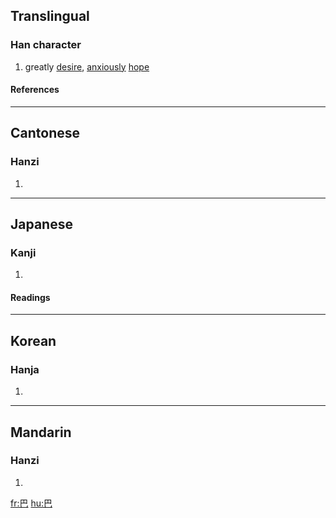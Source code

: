 {{see|笆}}

==Translingual==
===Han character===
{{Han char|rn=49|rad=己|as=01|sn=4|four=7771<sub>7</sub>|canj=日山 (AU)}}
# greatly [[desire]], [[anxious]]ly [[hope]]
====References====
{{Han ref|kx=0327.010|dkj=08745|dj=0631.020|hdz=20985.010|uh=5DF4|ud=24052|bh=A4DA|bd=42202}}
----
==Cantonese==
===Hanzi===
{{yue-hanzi|jyut=|y=ba1}}
# {{defn|Cantonese}}
----
==Japanese==
===Kanji===
{{ja-kanji|grade=|rs=己01}}
# {{defn|Japanese}} 
====Readings====
{{ja-readings|on=[[は]] (ha)|kun=[[ともえ]] (tomoe)}}
----
==Korean==
===Hanja===
{{ko-hanja|hangeul=파|rv=pa|mr=p'a}}
# {{defn|Korean}}
----
==Mandarin==
===Hanzi===
{{cmn-hanzi|pin=[[bā]] (ba1)|wg=pa<sup>1</sup>}}
# {{defn|Mandarin}}

[[fr:巴]]
[[hu:巴]]